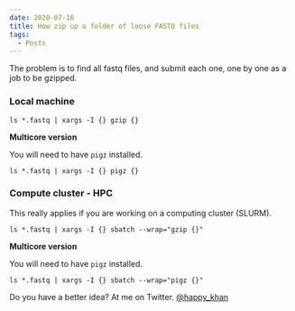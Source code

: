 ```yaml
---
date: 2020-07-16
title: How zip up a folder of loose FASTQ files
tags:
  - Posts
---
```

The problem is to find all fastq files, and submit each one, one by one as a job to be gzipped.

### Local machine
```
ls *.fastq | xargs -I {} gzip {}
```

**Multicore version** 

You will need to have `pigz` installed. 

```
ls *.fastq | xargs -I {} pigz {}
```

### Compute cluster - HPC
This really applies if you are working on a computing cluster (SLURM). 

```
ls *.fastq | xargs -I {} sbatch --wrap="gzip {}"
```

**Multicore version** 

You will need to have `pigz` installed. 

```
ls *.fastq | xargs -I {} sbatch --wrap="pigz {}"
```

Do you have a better idea? At me on Twitter. [@happy_khan](https://twitter.com/happy_khan)